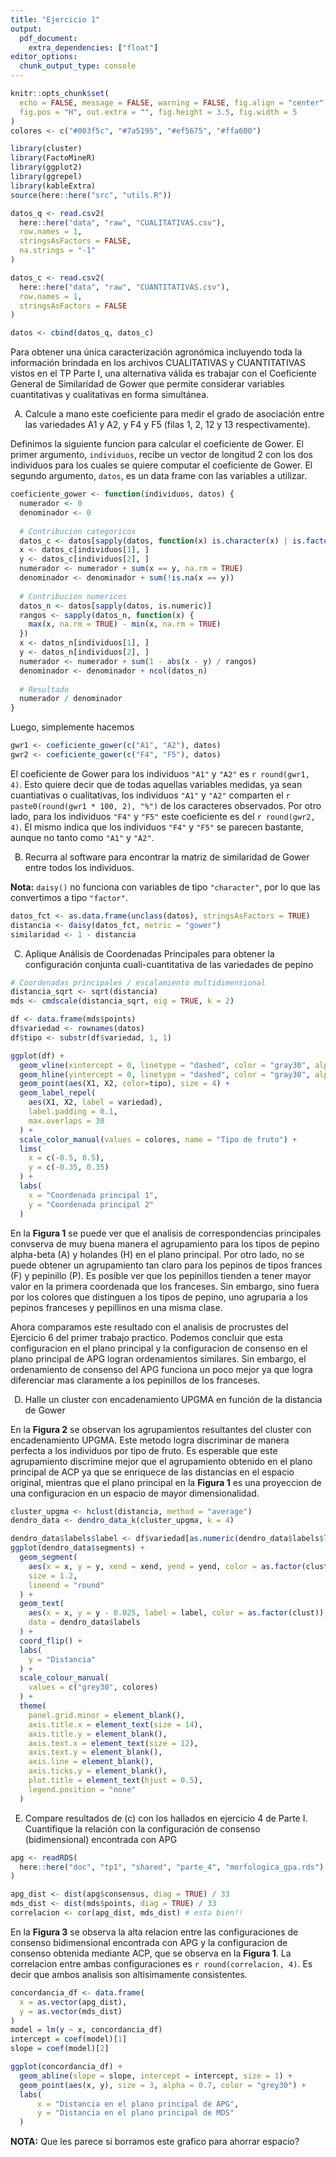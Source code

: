 ```yaml
---
title: "Ejercicio 1"
output: 
  pdf_document:
    extra_dependencies: ["float"]
editor_options: 
  chunk_output_type: console
---
```


```r
knitr::opts_chunk$set(
  echo = FALSE, message = FALSE, warning = FALSE, fig.align = "center",
  fig.pos = "H", out.extra = "", fig.height = 3.5, fig.width = 5
)
colores <- c("#003f5c", "#7a5195", "#ef5675", "#ffa600")
```

```r
library(cluster)
library(FactoMineR)
library(ggplot2)
library(ggrepel)
library(kableExtra)
source(here::here("src", "utils.R"))
```

```r
datos_q <- read.csv2(
  here::here("data", "raw", "CUALITATIVAS.csv"), 
  row.names = 1, 
  stringsAsFactors = FALSE, 
  na.strings = "-1"
)

datos_c <- read.csv2(
  here::here("data", "raw", "CUANTITATIVAS.csv"), 
  row.names = 1, 
  stringsAsFactors = FALSE
)

datos <- cbind(datos_q, datos_c)
```

Para obtener una única caracterización agronómica incluyendo toda la información
brindada en los archivos CUALITATIVAS y CUANTITATIVAS vistos en el TP Parte I, 
una alternativa válida es trabajar con el Coeficiente General de Similaridad de
Gower que permite considerar variables cuantitativas y cualitativas en forma 
simultánea. 

A) Calcule a mano este coeficiente para medir el grado de asociación entre las 
variedades A1 y A2, y F4 y F5 (filas 1, 2, 12 y 13 respectivamente). 

Definimos la siguiente funcion para calcular el coeficiente de Gower. El primer
argumento, `individuos`, recibe un vector de longitud 2 con los dos individuos
para los cuales se quiere computar el coeficiente de Gower. El segundo argumento,
`datos`, es un data frame con las variables a utilizar.

```r
coeficiente_gower <- function(individuos, datos) {
  numerador <- 0
  denominador <- 0
  
  # Contribucion categoricos
  datos_c <- datos[sapply(datos, function(x) is.character(x) | is.factor(x))]
  x <- datos_c[individuos[1], ]
  y <- datos_c[individuos[2], ]
  numerador <- numerador + sum(x == y, na.rm = TRUE)
  denominador <- denominador + sum(!is.na(x == y))
  
  # Contribucion numericos
  datos_n <- datos[sapply(datos, is.numeric)]
  rangos <- sapply(datos_n, function(x) {
    max(x, na.rm = TRUE) - min(x, na.rm = TRUE)
  })
  x <- datos_n[individuos[1], ]
  y <- datos_n[individuos[2], ]
  numerador <- numerador + sum(1 - abs(x - y) / rangos)
  denominador <- denominador + ncol(datos_n)
  
  # Resultado
  numerador / denominador
}
```

Luego, simplemente hacemos

```r
gwr1 <- coeficiente_gower(c("A1", "A2"), datos)
gwr2 <- coeficiente_gower(c("F4", "F5"), datos)
```

El coeficiente de Gower para los individuos `"A1"` y `"A2"` es `r round(gwr1, 4)`.
Esto quiere decir que de todas aquellas variables medidas, ya sean cuantiativas
o cualitativas, los individuos `"A1"` y `"A2"` comparten el 
`r paste0(round(gwr1 * 100, 2), "%")` de los caracteres observados. Por otro 
lado, para los individuos `"F4"` y `"F5"` este coeficiente es del 
`r round(gwr2, 4)`. El mismo indica que los individuos `"F4"` y `"F5"` se parecen
bastante, aunque no tanto como `"A1"` y `"A2"`.

\pagebreak

B) Recurra al software para encontrar la matriz de similaridad de Gower entre 
todos los individuos. 

**Nota:** `daisy()` no funciona con variables de tipo `"character"`, por lo que 
las convertimos a tipo `"factor"`.

```r
datos_fct <- as.data.frame(unclass(datos), stringsAsFactors = TRUE)
distancia <- daisy(datos_fct, metric = "gower")
similaridad <- 1 - distancia
```

C) Aplique Análisis de Coordenadas Principales para obtener la configuración 
conjunta cuali-cuantitativa de las variedades de pepino 

```r
# Coordenadas principales / escalamiento multidimensional
distancia_sqrt <- sqrt(distancia) 
mds <- cmdscale(distancia_sqrt, eig = TRUE, k = 2)
```

```r
df <- data.frame(mds$points)
df$variedad <- rownames(datos)
df$tipo <- substr(df$variedad, 1, 1)

ggplot(df) + 
  geom_vline(xintercept = 0, linetype = "dashed", color = "gray30", alpha = 0.5) + 
  geom_hline(yintercept = 0, linetype = "dashed", color = "gray30", alpha = 0.5) +
  geom_point(aes(X1, X2, color=tipo), size = 4) + 
  geom_label_repel(
    aes(X1, X2, label = variedad), 
    label.padding = 0.1, 
    max.overlaps = 30
  ) +
  scale_color_manual(values = colores, name = "Tipo de fruto") + 
  lims(
    x = c(-0.5, 0.5),
    y = c(-0.35, 0.35)
  ) +
  labs(
    x = "Coordenada principal 1",
    y = "Coordenada principal 2"
  )
```

En la **Figura 1** se puede ver que el analisis de correspondencias principales
convserva de muy buena manera el agrupamiento para los tipos de pepino alpha-beta
(A) y holandes (H) en el plano principal. Por otro lado, no se puede obtener un
agrupamiento tan claro para los pepinos de tipos frances (F) y pepinillo (P).
Es posible ver que los pepinillos tienden a tener mayor valor en la primera 
coordenada que los franceses. Sin embargo, sino fuera por los colores que 
distinguen a los tipos de pepino, uno agruparia a los pepinos franceses y 
pepillinos en una misma clase.

Ahora comparamos este resultado con el analisis de procrustes del Ejercicio 6 del
primer trabajo practico. Podemos concluir que esta configuracion en el plano
principal y la configuracion de consenso en el plano principal de APG logran 
ordenamientos similares. Sin embargo, el ordenamiento de consenso del APG 
funciona un poco mejor ya que logra diferenciar mas claramente a los pepinillos
de los franceses.

D) Halle un cluster con encadenamiento UPGMA en función de la distancia de Gower 

En la **Figura 2** se observan los agrupamientos resultantes del cluster con 
encadenamiento UPGMA. Este metodo logra discriminar de manera perfecta a los 
individuos por tipo de fruto. Es esperable que este agrupamiento discrimine mejor 
que el agrupamiento obtenido en el plano principal de ACP ya que se enriquece de 
las  distancias en el espacio original, mientras que el plano principal en la 
**Figura 1** es una proyeccion de una configuracion en un espacio de mayor 
dimensionalidad.


```r
cluster_upgma <- hclust(distancia, method = "average")
dendro_data <- dendro_data_k(cluster_upgma, k = 4)
```


```r
dendro_data$labels$label <- df$variedad[as.numeric(dendro_data$labels$label)]
ggplot(dendro_data$segments) + 
  geom_segment(
    aes(x = x, y = y, xend = xend, yend = yend, color = as.factor(clust)),
    size = 1.2,
    lineend = "round"
  ) + 
  geom_text(
    aes(x = x, y = y - 0.025, label = label, color = as.factor(clust)), 
    data = dendro_data$labels
  ) + 
  coord_flip() + 
  labs(
    y = "Distancia"
  ) + 
  scale_colour_manual(
    values = c("grey30", colores)
  ) + 
  theme(
    panel.grid.minor = element_blank(),
    axis.title.x = element_text(size = 14), 
    axis.title.y = element_blank(), 
    axis.text.x = element_text(size = 12),
    axis.text.y = element_blank(), 
    axis.line = element_blank(), 
    axis.ticks.y = element_blank(),
    plot.title = element_text(hjust = 0.5),
    legend.position = "none"
  )
```


E) Compare resultados de (c) con los hallados en ejercicio 4 de Parte I. 
Cuantifique la relación con la configuración de consenso (bidimensional) 
encontrada con APG

```r
apg <- readRDS(
  here::here("doc", "tp1", "shared", "parte_4", "morfologica_gpa.rds")
)

apg_dist <- dist(apg$consensus, diag = TRUE) / 33
mds_dist <- dist(mds$points, diag = TRUE) / 33
correlacion <- cor(apg_dist, mds_dist) # esta bien!!
```

En la **Figura 3** se observa la alta relacion entre las configuraciones de
consenso bidimensional encontrada con APG y la configuracion de consenso 
obtenida mediante ACP, que se observa en la **Figura 1**. La correlacion entre
ambas configuraciones es `r round(correlacion, 4)`. Es decir que ambos analisis 
son altisimamente consistentes.

```r
concordancia_df <- data.frame(
  x = as.vector(apg_dist),
  y = as.vector(mds_dist)
)
model = lm(y ~ x, concordancia_df)
intercept = coef(model)[1]
slope = coef(model)[2]

ggplot(concordancia_df) + 
  geom_abline(slope = slope, intercept = intercept, size = 1) +
  geom_point(aes(x, y), size = 3, alpha = 0.7, color = "grey30") + 
  labs(
      x = "Distancia en el plano principal de APG",
      y = "Distancia en el plano principal de MDS"
  )
```

**NOTA:** Que les parece si borramos este grafico para ahorrar espacio?